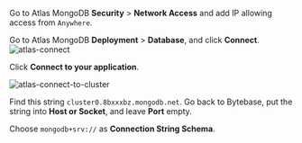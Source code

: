 Go to Atlas MongoDB **Security** > **Network Access** and add IP allowing access from `Anywhere`.

Go to Atlas MongoDB **Deployment** > **Database**, and click **Connect**.
![atlas-connect](/content/docs/get-started/instance/mongodb/atlas-connect.webp)

Click **Connect to your application**.

![atlas-connect-to-cluster](/content/docs/get-started/instance/mongodb/atlas-connect-to-cluster.webp)

Find this string `cluster0.8bxxxbz.mongodb.net`. Go back to Bytebase, put the string into **Host or Socket**, and leave **Port** empty.

Choose `mongodb+srv://` as **Connection String Schema**.